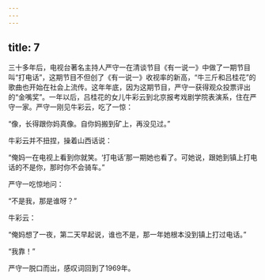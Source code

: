 ```yaml
---
---
---
```

title: 7
---




三十多年后，电视台著名主持人严守一在清谈节目《有一说一》中做了一期节目叫“打电话”，这期节目不但创了《有一说一》收视率的新高，“牛三斤和吕桂花”的歌曲也开始在社会上流传。这年年底，因为这期节目，严守一获得观众投票评出的“金嘴奖”。一年以后，吕桂花的女儿牛彩云到北京报考戏剧学院表演系，住在严守一家。严守一刚见牛彩云，吃了一惊：

“像，长得跟你妈真像。自你妈搬到矿上，再没见过。”

牛彩云并不扭捏，操着山西话说：

“俺妈一在电视上看到你就笑。‘打电话’那一期她也看了。可她说，跟她到镇上打电话的不是你，那时你不会骑车。”

严守一吃惊地问：

“不是我，那是谁呀？”

牛彩云：

“俺妈想了一夜，第二天早起说，谁也不是，那一年她根本没到镇上打过电话。”

“我靠！”

严守一脱口而出，感叹词回到了1969年。